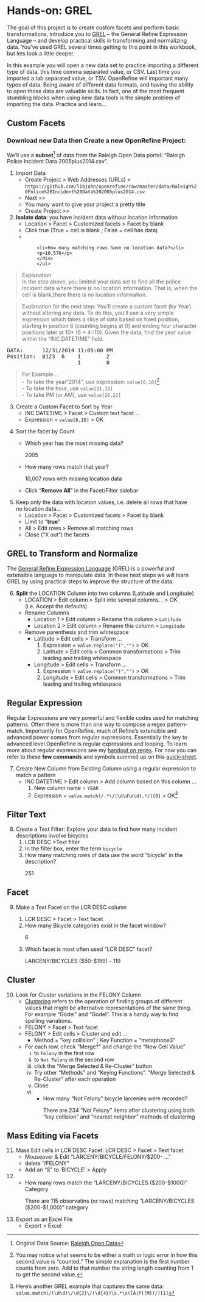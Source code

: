 # Hands-on: GREL {#grel}

The goal of this project is to create custom facets and perform basic transformations, introduce you to [GREL](https://github.com/OpenRefine/OpenRefine/wiki/General-Refine-Expression-Language) -- the General Refine Expression Language -- and develop practical skills in transforming and normalizing data.  You've used GREL several times getting to this point in this workbook, but lets look a little deeper.

In this example you  will open a new data set to practice importing a different type of data, this time comma separated value, or CSV.  Last time you imported a tab separated value, or TSV.  OpenRefine will important many types of data.  Being aware of different data formats, and having the ability to open those data are valuable skills.  In fact, one of the most frequent stumbling blocks when using new data tools is the simple problem of importing the data.  Practice and learn...

## Custom Facets

### Download new Data then Create a new OpenRefine Project: {-}  

We'll use a **subset**[^2] of data from the Raleigh Open Data portal:  “Raleigh Police Incident Data 2005plus2014.csv”.  

1. Import Data  
    * <span class="or-menu">Create Project  > Web Addresses (URLs) ></span>   `https://github.com/libjohn/openrefine/raw/master/data/Raleigh%20Police%20Incident%20Data%202005plus2014.csv`   
    * <span class="or-menu">Next >></span>  
    * You many want to give your project a pretty title
    * Create Project >>  
2. **Isolate data**: you have incident data without location information  
    - <span class="or-menu">Location > Facet > Customized facets > Facet by blank</span>
    - Click true  (True = cell is blank ; False = cell has data)
    - <ul class="no-bullet">
           <div class="challenge">
           <li>How many matching rows have no location data?</li>
           <p>10,576</p>
           </div>
           </ul>   

> Explanation  
In the step above, you limited your data set to find all the police incident data where there is no location information.  That is, when the cell is blank,there there is no location information.


> Explanation for the next step:
You’ll create a custom facet (by Year) without altering any data.  To do this, you’ll use a very simple expression which takes a slice of data based on fixed position, starting in position 6 (counting begins at 0) and ending four character positions later at 10* (6 + 4=10).  Given the data, find the year value within the “INC DATETIME” field.  


<pre>
DATA:      12/31/2014 11:05:00 PM
Position:  0123  6    1        2
                      1        0
</pre>

> For Example...  
    - To take the year“2014”, use expression: `value[6,10]`[^3]  
    - To take the hour, use `value[11,13]`  
    - To take PM (or AM), use `value[20,22]`  

3. Create a Custom Facet to Sort by Year 
    + <span class="or-menu">INC DATETIME > Facet > Custom text facet ... </span>   
    + Expression = `value[6,10]` <span class="or-menu"> > OK </span>  

<ol start="4">
<li>Sort the facet by Count</li>
<ul>  
<div class="challenge">  
<li>Which year has the most missing data?</li>  
<p>2005</p>  
</div>  
<div class="challenge">  
<li>How many rows match that year?</li>  
<p>10,007 rows with missing location data</p>  
</div>  
<li>Click “**Remove All**” in the Facet/Filter sidebar</li>  
</ul>  
</ol>
    
5. Keep only the data with location values, i.e. delete all rows that have  
no location data...  
    + <span class="or-menu">Location > Facet > Customized facets > Facet by blank </span>   
    + Limit to “**true**”  
    + <span class="or-menu">All > Edit rows > Remove all matching rows </span>   
    + Close (“X out”) the facets  

## GREL to Transform and Normalize 

The [General Refine Expression Language](https://github.com/OpenRefine/OpenRefine/wiki/General-Refine-Expression-Language) (GREL) is a powerful and extensible language to manipulate data.  In these next steps we will learn GREL by using practical steps to improve the structure of the data.  

6. **Split** the LOCATION Column into two columns (Latitude and Longitude)  
    + <span class="or-menu">LOCATION > Edit column > Split into several columns… > OK </span>   (i.e. Accept the defaults)  
    + Rename Columns  
        + <span class="or-menu">Location 1 > Edit column > Rename this column > `Latitude` </span>     
        + <span class="or-menu">Location 2 > Edit column > Rename this column > `Longitude` </span>   
    + Remove parenthesis and trim whitespace  
        + <span class="or-menu">Latitude > Edit cells > Transform ... </span>  
            1. Expression = `value.replace("(","")` <span class="or-menu">> OK </span>   
            2. <span class="or-menu">Latitude > Edit cells > Common transformations > Trim leading and trailing whitespace </span>   
        + <span class="or-menu">Longitude > Edit cells > Transform ... </span>   
            1. Expression = `value.replace(")","")` <span class="or-menu">> OK </span>   
            2. <span class="or-menu">Longitude > Edit cells > Common transformations > Trim leading and trailing whitespace </span>   

## Regular Expression {-}  

Regular Expressions are very powerful and flexible codes used for matching patterns.  Often there is more than one way to compose a regex pattern-match.  Importantly for OpenRefine, much of Refine's extensible and advanced power comes from regular expressions.  Essentially the key to advanced level OpenRefine is regular expressions and looping.  To learn more about regular expressions see my [handout on regex](https://www.johnlittle.info/project/custom/regex/regex.html).  For now you can refer to these **few commands** and symbols summed up on this [quick-sheet](http://libjohn.github.io/regex/cheat-sheet.html).

7.  Create New Column from Existing Column using a regular expression to match a pattern  
    + <span class="or-menu">INC DATETIME > Edit column > Add column based on this column ... </span>   
        1. New column name = `YEAR`  
        2. Expression = `value.match(/.*\/(\d\d\d\d).*/)[0]` > <span class="or-menu">OK</span>[^4]
        
## Filter Text {-}  
8. Create a Text Filter:  Explore your data to find how many incident descriptions involve bicycles  
<ol type="1">
<li><span class="or-menu">LCR DESC >Text filter </span></li>
<li>In the filter box, enter the term `bicycle`</li>
<div class="challenge"> 
<li>How many matching rows of data use the word "bicycle" in the description?</li>
<p>251</p>
</div>
</ol> 

## Facet  {-}  

<ol start="9">
<li>Make a Text Facet on the LCR DESC column</li>
<ol>
<li><span class="or-menu">LCR DESC > Facet > Text facet</span></li>  
<div class="challenge">  
<li>How many Bicycle categories exist in the facet window?</li>  
<p>6</p>  
</div>
<div class="challenge">  
<li>Which facet is most often used “LCR DESC” facet?</li>  
<p>LARCENY/BICYCLES ($50-$199) - 119</p>  
</div>
</ol>
</ol>


## Cluster  {-}  

10. Look for Cluster variations in the FELONY Column  
    + [Clustering](https://github.com/OpenRefine/OpenRefine/wiki/Clustering-In-Depth) refers to the operation of finding groups of different values that might be alternative representations of the same thing.  For example “Gödel" and "Godel".  This is a handy way to find spelling variations.  
    + <span class="or-menu">FELONY > Facet > Text facet </span>   
    + <span class="or-menu">FELONY > Edit cells > Cluster and edit … </span>  
        + Method = “key collision” ; Key Function = “metaphone3”  
    + For each row, check “Merge?” and change the “New Cell Value” 
        i. to `Felony` in the first row  
        i. to `Not Felony` in the second row  
        i. click the "Merge Selected & Re-Cluster" button    
        i. Try other "Methods" and "Keying Functions".  "Merge Selected & Re-Cluster" after each operation  
        i. Close
        i. <ul class="no-bullet">
           <div class="challenge">
           <li>How many “Not Felony” bicycle larcenies were recorded?</li>
           <p>There are 234 “Not Felony” items after clustering using both “key collision” and “nearest neighbor” methods of clustering</p>
           </div>
           </ul>         
        

        
## Mass Editing via Facets{-}  
11. Mass Edit cells in LCR DESC Facet: <span class="or-menu">LCR DESC > Facet > Text facet</span>
    + Mouseover & Edit “LARCENY/BICYCLE/FELONY/$200- …”  
    + delete “/FELONY” 
    + Add an “S” to ‘BICYCLE’ > Apply 
12. <ul class="no-bullet">
     <div class="challenge">
     <li>How many rows match the "LARCENY/BICYCLES ($200-$1000)" Category</li>
     <p>There are 115 observatins (or rows) matching “LARCENY/BICYCLES ($200-$1,000)” category</p>
     </div>
     </ul>
13. Export as an Excel File  
    + <span class="or-menu">Export > Excel </span>   

<!-- special thanks to the folks at software carpentry.  I riffed from their
workshop template to create the Q&A javacript/style.  See https://github.com/swcarpentry/workshop-template -->
<script src="assets/js/qa.js"></script>


[^2]:  Original Data Source:  [Raleigh Open Data](https://data.raleighnc.gov/)
[^3]: You may notice what seems to be either a math or logic error in how this second value is “counted.” The simple explanation is the first number counts from zero.  Add to that number the string length counting from 1 to get the second value.   
[^4]:  Here’s another GREL example that captures the same data:  `value.match(/(\d\d)\/\d{2}\/(\d{4})\s.*\s([A|P][M])/)[1]`
